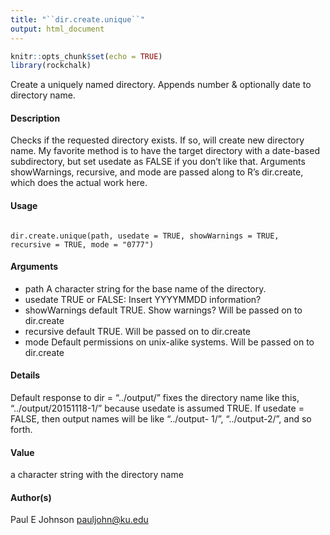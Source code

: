 ---
title: "``dir.create.unique``"
output: html_document
---

```{r setup, include=FALSE}
knitr::opts_chunk$set(echo = TRUE)
library(rockchalk)
```

Create a uniquely named directory. Appends number & optionally date to directory name.

#### Description

Checks if the requested directory exists. If so, will create new directory name. My favorite method is to have the target directory with a date-based subdirectory, but set usedate as FALSE if you don't like that. Arguments showWarnings, recursive, and mode are passed along to R's dir.create, which does the actual work here.

#### Usage

<pre><code>
dir.create.unique(path, usedate = TRUE, showWarnings = TRUE,
recursive = TRUE, mode = "0777")
</code></pre>

#### Arguments

* path A character string for the base name of the directory.
* usedate TRUE or FALSE: Insert YYYYMMDD information?
* showWarnings default TRUE. Show warnings? Will be passed on to dir.create
* recursive default TRUE. Will be passed on to dir.create
* mode Default permissions on unix-alike systems. Will be passed on to dir.create

#### Details

Default response to dir = "../output/" fixes the directory name like this, "../output/20151118-1/"
because usedate is assumed TRUE. If usedate = FALSE, then output names will be like "../output-
1/", "../output-2/", and so forth.

#### Value

a character string with the directory name

#### Author(s)
Paul E Johnson <pauljohn@ku.edu>
